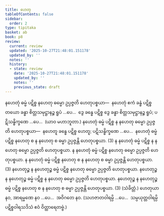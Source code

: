 ```yaml
---
title: ဟေတု
tableOfContents: false
sidebar:
  order: 2
type: tipitaka
basket: ab
book: p8
review:
  current: review
  updated: '2025-10-27T21:48:01.151178'
  updated_by: ''
  notes: ''
  history:
  - state: review
    date: '2025-10-27T21:48:01.151178'
    updated_by: ''
    notes: ''
    previous_state: draft
---
```



<ReviewStatus review={frontmatter.review} showDetails={true} />

<HypothesisAnnotation frontmatter={frontmatter} />

<DynamicBreadcrumb />

<Division number="1" book="p8" e="ch" v="40" p="73">

<Paragraph number="2" book="p8">
နဟေတုံ ဓမ္မံ ပဋိစ္စ နဟေတု ဓမ္မော ဥပ္ပဇ္ဇတိ ဟေတုပစ္စယာ—  နဟေတုံ ဧကံ ခန္ဓံ ပဋိစ္စ တယော ခန္ဓာ စိတ္တသမုဋ္ဌာနဉ္စ ရူပံ …ပေ…  ဒွေ ခန္ဓေ ပဋိစ္စ ဒွေ ခန္ဓာ စိတ္တသမုဋ္ဌာနဉ္စ ရူပံ; ပဋိသန္ဓိက္ခဏေ …ပေ…  (ယာဝ မဟာဘူတာ.) နဟေတုံ ဓမ္မံ ပဋိစ္စ န နဟေတု ဓမ္မော ဥပ္ပဇ္ဇတိ ဟေတုပစ္စယာ—  နဟေတူ ခန္ဓေ ပဋိစ္စ ဟေတူ; ပဋိသန္ဓိက္ခဏေ …ပေ…  နဟေတုံ ဓမ္မံ ပဋိစ္စ နဟေတု စ န နဟေတု စ ဓမ္မာ ဥပ္ပဇ္ဇန္တိ ဟေတုပစ္စယာ. (3)
</Paragraph>

<Paragraph number="3" book="p8">
န နဟေတုံ ဓမ္မံ ပဋိစ္စ န နဟေတု ဓမ္မော ဥပ္ပဇ္ဇတိ ဟေတုပစ္စယာ. န နဟေတုံ ဓမ္မံ ပဋိစ္စ နဟေတု ဓမ္မော ဥပ္ပဇ္ဇတိ ဟေတုပစ္စယာ. န နဟေတုံ ဓမ္မံ ပဋိစ္စ နဟေတု စ န နဟေတု စ ဓမ္မာ ဥပ္ပဇ္ဇန္တိ ဟေတုပစ္စယာ. (3)
</Paragraph>

<Paragraph number="4" book="p8">
နဟေတုဉ္စ န နဟေတုဉ္စ ဓမ္မံ ပဋိစ္စ နဟေတု ဓမ္မော ဥပ္ပဇ္ဇတိ ဟေတုပစ္စယာ. နဟေတုဉ္စ န နဟေတုဉ္စ ဓမ္မံ ပဋိစ္စ န နဟေတု ဓမ္မော ဥပ္ပဇ္ဇတိ ဟေတုပစ္စယာ. နဟေတုဉ္စ န နဟေတုဉ္စ ဓမ္မံ ပဋိစ္စ နဟေတု စ န နဟေတု စ ဓမ္မာ ဥပ္ပဇ္ဇန္တိ ဟေတုပစ္စယာ. (3) (သံခိတ္တံ.)
</Paragraph>

</Division>
<Division number="2" book="p8" e="ch" v="40" p="73">

<Paragraph number="5" book="p8">
ဟေတုယာ နဝ, အာရမ္မဏေ နဝ …ပေ…  အဝိဂတေ နဝ.
</Paragraph>

<Paragraph number="6" book="p8">
(သဟဇာတဝါရမ္ပိ …ပေ…  သမ္ပယုတ္တဝါရမ္ပိ ပဋိစ္စဝါရသဒိသံ ဧဝံ ဝိတ္ထာရေတဗ္ဗံ.)
</Paragraph>
</Division>